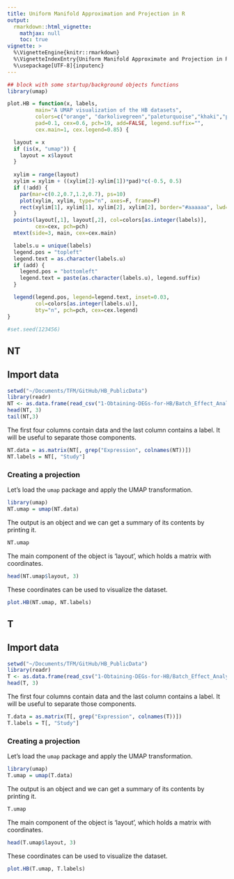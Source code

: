 ```yaml
---
title: Uniform Manifold Approximation and Projection in R
output:
  rmarkdown::html_vignette:
    mathjax: null
    toc: true
vignette: >
  %\VignetteEngine{knitr::rmarkdown}
  %\VignetteIndexEntry{Uniform Manifold Approximate and Projection in R}
  %\usepackage[UTF-8]{inputenc}
---
```




```r
## block with some startup/background objects functions
library(umap)

plot.HB = function(x, labels,
         main="A UMAP visualization of the HB datasets",
         colors=c("orange", "darkolivegreen","paleturquoise","khaki","plum2"),
         pad=0.1, cex=0.6, pch=19, add=FALSE, legend.suffix="",
         cex.main=1, cex.legend=0.85) {

  layout = x
  if (is(x, "umap")) {
    layout = x$layout
  } 
  
  xylim = range(layout)
  xylim = xylim + ((xylim[2]-xylim[1])*pad)*c(-0.5, 0.5)
  if (!add) {
    par(mar=c(0.2,0.7,1.2,0.7), ps=10)
    plot(xylim, xylim, type="n", axes=F, frame=F)
    rect(xylim[1], xylim[1], xylim[2], xylim[2], border="#aaaaaa", lwd=0.25)  
  }
  points(layout[,1], layout[,2], col=colors[as.integer(labels)],
         cex=cex, pch=pch)
  mtext(side=3, main, cex=cex.main)

  labels.u = unique(labels)
  legend.pos = "topleft"
  legend.text = as.character(labels.u)
  if (add) {
    legend.pos = "bottomleft"
    legend.text = paste(as.character(labels.u), legend.suffix)
  }

  legend(legend.pos, legend=legend.text, inset=0.03,
         col=colors[as.integer(labels.u)],
         bty="n", pch=pch, cex=cex.legend)
}

#set.seed(123456)
```



## NT

## Import data
```r
setwd("~/Documents/TFM/GitHub/HB_PublicData")
library(readr)
NT <- as.data.frame(read_csv("1-Obtaining-DEGs-for-HB/Batch_Effect_Analysis/GREIN_Normalization_Comparison/NT_deseq.csv", col_types = cols(Study = col_factor(levels = c("Study A", "Study B","Study C","Study D","Study E")))))
head(NT, 3)
tail(NT,3)
```

The first four columns contain data and the last column contains a label. It will be useful to separate those components.

```r
NT.data = as.matrix(NT[, grep("Expression", colnames(NT))])
NT.labels = NT[, "Study"]
```

### Creating a projection

Let's load the `umap` package and apply the UMAP transformation.
```r
library(umap)
NT.umap = umap(NT.data)
```


The output is an object and we can get a summary of its contents by printing it.

```r
NT.umap
```

The main component of the object is 'layout', which holds a matrix with coordinates.

```r
head(NT.umap$layout, 3)
```

These coordinates can be used to visualize the dataset. 

```r
plot.HB(NT.umap, NT.labels)
```


## T

## Import data
```r
setwd("~/Documents/TFM/GitHub/HB_PublicData")
library(readr)
T <- as.data.frame(read_csv("1-Obtaining-DEGs-for-HB/Batch_Effect_Analysis/GREIN_Normalization_Comparison/T_deseq.csv", col_types = cols(Study = col_factor(levels = c("Study A", "Study B","Study C","Study D","Study E")))))
head(T, 3)
```

The first four columns contain data and the last column contains a label. It will be useful to separate those components.

```r
T.data = as.matrix(T[, grep("Expression", colnames(T))])
T.labels = T[, "Study"]
```

### Creating a projection

Let's load the `umap` package and apply the UMAP transformation.
```r
library(umap)
T.umap = umap(T.data)
```


The output is an object and we can get a summary of its contents by printing it.

```r
T.umap
```

The main component of the object is 'layout', which holds a matrix with coordinates.

```r
head(T.umap$layout, 3)
```

These coordinates can be used to visualize the dataset. 

```r
plot.HB(T.umap, T.labels)
```


```r

```

